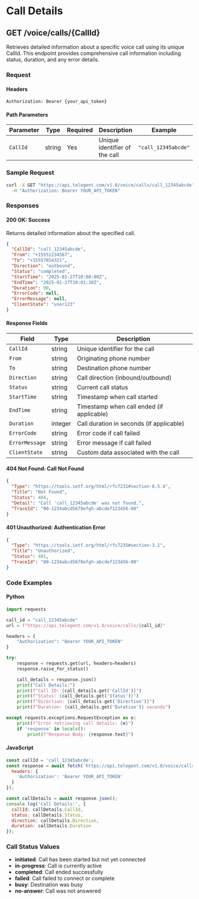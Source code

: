 # Call Details

## GET /voice/calls/{CallId}

Retrieves detailed information about a specific voice call using its unique CallId. This endpoint provides comprehensive call information including status, duration, and any error details.

### Request

#### Headers

```
Authorization: Bearer {your_api_token}
```

#### Path Parameters

| Parameter | Type | Required | Description | Example |
| --- | --- | --- | --- | --- |
| `CallId` | string | Yes | Unique identifier of the call | `"call_12345abcde"` |

### Sample Request

```bash
curl -X GET "https://api.telegent.com/v1.0/voice/calls/call_12345abcde" \
  -H "Authorization: Bearer YOUR_API_TOKEN"
```

### Responses

#### 200 OK: Success

Returns detailed information about the specified call.

```json
{
  "CallId": "call_12345abcde",
  "From": "+15551234567",
  "To": "+15557654321",
  "Direction": "outbound",
  "Status": "completed",
  "StartTime": "2025-01-27T10:00:00Z",
  "EndTime": "2025-01-27T10:01:30Z",
  "Duration": 90,
  "ErrorCode": null,
  "ErrorMessage": null,
  "ClientState": "user123"
}
```

#### Response Fields

| Field | Type | Description |
| --- | --- | --- |
| `CallId` | string | Unique identifier for the call |
| `From` | string | Originating phone number |
| `To` | string | Destination phone number |
| `Direction` | string | Call direction (inbound/outbound) |
| `Status` | string | Current call status |
| `StartTime` | string | Timestamp when call started |
| `EndTime` | string | Timestamp when call ended (if applicable) |
| `Duration` | integer | Call duration in seconds (if applicable) |
| `ErrorCode` | string | Error code if call failed |
| `ErrorMessage` | string | Error message if call failed |
| `ClientState` | string | Custom data associated with the call |

#### 404 Not Found: Call Not Found

```json
{
  "Type": "https://tools.ietf.org/html/rfc7231#section-6.5.4",
  "Title": "Not Found",
  "Status": 404,
  "Detail": "Call 'call_12345abcde' was not found.",
  "TraceId": "00-1234abcd5678efgh-abcdef123456-00"
}
```

#### 401 Unauthorized: Authentication Error

```json
{
  "Type": "https://tools.ietf.org/html/rfc7235#section-3.1",
  "Title": "Unauthorized",
  "Status": 401,
  "TraceId": "00-1234abcd5678efgh-abcdef123456-00"
}
```

### Code Examples

#### Python

```python
import requests

call_id = "call_12345abcde"
url = f"https://api.telegent.com/v1.0/voice/calls/{call_id}"

headers = {
    "Authorization": "Bearer YOUR_API_TOKEN"
}

try:
    response = requests.get(url, headers=headers)
    response.raise_for_status()

    call_details = response.json()
    print("Call Details:")
    print(f"Call ID: {call_details.get('CallId')}")
    print(f"Status: {call_details.get('Status')}")
    print(f"Direction: {call_details.get('Direction')}")
    print(f"Duration: {call_details.get('Duration')} seconds")

except requests.exceptions.RequestException as e:
    print(f"Error retrieving call details: {e}")
    if 'response' in locals():
        print(f"Response Body: {response.text}")
```

#### JavaScript

```javascript
const callId = 'call_12345abcde';
const response = await fetch(`https://api.telegent.com/v1.0/voice/calls/${callId}`, {
  headers: {
    'Authorization': 'Bearer YOUR_API_TOKEN'
  }
});

const callDetails = await response.json();
console.log('Call Details:', {
  callId: callDetails.CallId,
  status: callDetails.Status,
  direction: callDetails.Direction,
  duration: callDetails.Duration
});
```

### Call Status Values

- **initiated**: Call has been started but not yet connected
- **in-progress**: Call is currently active
- **completed**: Call ended successfully
- **failed**: Call failed to connect or complete
- **busy**: Destination was busy
- **no-answer**: Call was not answered